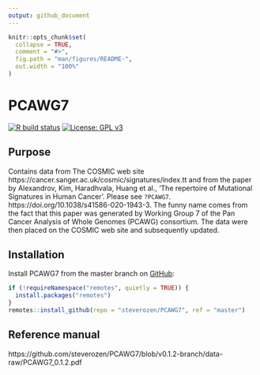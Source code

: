 ```yaml
---
output: github_document
---
```


<!-- README.md is generated from README.Rmd. Please edit that file -->

```r
knitr::opts_chunk$set(
  collapse = TRUE,
  comment = "#>",
  fig.path = "man/figures/README-",
  out.width = "100%"
)
```
# PCAWG7

<!-- badges: start -->

  [![R build status](https://github.com/steverozen/PCAWG7/workflows/R-CMD-check/badge.svg)](https://github.com/steverozen/PCAWG7/actions)
  [![License: GPL v3](https://img.shields.io/badge/License-GPLv3-blue.svg)](https://www.gnu.org/licenses/gpl-3.0)

<!-- badges: end -->

## Purpose

Contains data from The COSMIC
    web site https://cancer.sanger.ac.uk/cosmic/signatures/index.tt
    and from the paper by Alexandrov, Kim, Haradhvala, Huang et al.,
   'The repertoire of Mutational Signatures in Human Cancer'. Please see `?PCAWG7`.
    https://doi.org/10.1038/s41586-020-1943-3. The funny name
    comes from the fact that this paper was generated by
    Working Group 7 of the Pan Cancer Analysis of Whole Genomes
    (PCAWG) consortium. The data were then placed on the COSMIC
    web site and subsequently updated.

## Installation

Install PCAWG7 from the master branch on [GitHub](https://github.com/):

``` r
if (!requireNamespace("remotes", quietly = TRUE)) {
  install.packages("remotes")
}
remotes::install_github(repo = "steverozen/PCAWG7", ref = "master")
```

## Reference manual

https://github.com/steverozen/PCAWG7/blob/v0.1.2-branch/data-raw/PCAWG7_0.1.2.pdf
